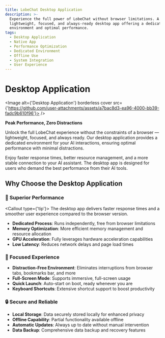 ```yaml
---
title: LobeChat Desktop Application
description: >-
  Experience the full power of LobeChat without browser limitations. A
  lightweight, focused, and always-ready desktop app offering a dedicated
  environment and optimal performance.
tags:
  - Desktop Application
  - Native App
  - Performance Optimization
  - Dedicated Environment
  - Offline Use
  - System Integration
  - User Experience
---
```


# Desktop Application

<Image alt={'Desktop Application'} borderless cover src={'https://github.com/user-attachments/assets/a7bac8d3-ea96-4000-bb39-fadc9b610f96'}> />

**Peak Performance, Zero Distractions**

Unlock the full LobeChat experience without the constraints of a browser — lightweight, focused, and always ready. Our desktop application provides a dedicated environment for your AI interactions, ensuring optimal performance with minimal distractions.

Enjoy faster response times, better resource management, and a more stable connection to your AI assistant. The desktop app is designed for users who demand the best performance from their AI tools.

## Why Choose the Desktop Application

### 🚀 Superior Performance

<Callout type={'tip'}>
The desktop app delivers faster response times and a smoother user experience compared to the browser version.
</Callout>

- **Dedicated Process**: Runs independently, free from browser limitations  
- **Memory Optimization**: More efficient memory management and resource allocation  
- **GPU Acceleration**: Fully leverages hardware acceleration capabilities  
- **Low Latency**: Reduces network delays and page load times  

### 🎯 Focused Experience

- **Distraction-Free Environment**: Eliminates interruptions from browser tabs, bookmarks bar, and more  
- **Full-Screen Mode**: Supports immersive, full-screen usage  
- **Quick Launch**: Auto-start on boot, ready whenever you are  
- **Keyboard Shortcuts**: Extensive shortcut support to boost productivity  

### 🔒 Secure and Reliable

- **Local Storage**: Data securely stored locally for enhanced privacy  
- **Offline Capability**: Partial functionality available offline  
- **Automatic Updates**: Always up to date without manual intervention  
- **Data Backup**: Comprehensive data backup and recovery features

